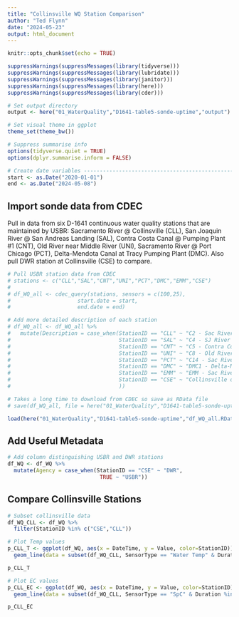 ```yaml
---
title: "Collinsville WQ Station Comparison"
author: "Ted Flynn"
date: "2024-05-23"
output: html_document
---
```



```r
knitr::opts_chunk$set(echo = TRUE)

suppressWarnings(suppressMessages(library(tidyverse)))
suppressWarnings(suppressMessages(library(lubridate)))
suppressWarnings(suppressMessages(library(janitor)))
suppressWarnings(suppressMessages(library(here)))
suppressWarnings(suppressMessages(library(cder)))

# Set output directory 
output <- here("01_WaterQuality","D1641-table5-sonde-uptime","output")

# Set visual theme in ggplot
theme_set(theme_bw())

# Suppress summarise info
options(tidyverse.quiet = TRUE)
options(dplyr.summarise.inform = FALSE)

# Create date variables --------------------------------------------------------
start <- as.Date("2020-01-01")
end <- as.Date("2024-05-08")

```

## Import sonde data from CDEC
Pull in data from six D-1641 continuous water quality stations that are maintained by USBR: Sacramento River @ Collinsville (CLL), San Joaquin River @ San Andreas Landing (SAL), Contra Costa Canal @ Pumping Plant #1 (CNT), Old River near Middle River (UNI), Sacramento River @ Port Chicago (PCT), Delta-Mendota Canal at Tracy Pumping Plant (DMC). Also pull DWR station at Collinsville (CSE) to compare.

```r
# Pull USBR station data from CDEC
# stations <- c("CLL","SAL","CNT","UNI","PCT","DMC","EMM","CSE")
# 
# df_WQ_all <- cdec_query(stations, sensors = c(100,25), 
#                     start.date = start, 
#                     end.date = end)

# Add more detailed description of each station
# df_WQ_all <- df_WQ_all %>% 
#   mutate(Description = case_when(StationID == "CLL" ~ "C2 - Sac River @ Collinsville",
#                                  StationID == "SAL" ~ "C4 - SJ River @ San Andreas Landing",
#                                  StationID == "CNT" ~ "C5 - Contra Costa Canal @ Pumping Plant 1",
#                                  StationID == "UNI" ~ "C8 - Old River near Middle River",
#                                  StationID == "PCT" ~ "C14 - Sac River @ Port Chicago",
#                                  StationID == "DMC" ~ "DMC1 - Delta-Mendota Canal @ Tracy Pumping Plant",
#                                  StationID == "EMM" ~ "EMM - Sac River @ Emmaton",
#                                  StationID == "CSE" ~ "Collinsville on Sacramento River"
#                                  ))

# Takes a long time to download from CDEC so save as RData file
# save(df_WQ_all, file = here("01_WaterQuality","D1641-table5-sonde-uptime","df_WQ_all.RData"))

load(here("01_WaterQuality","D1641-table5-sonde-uptime","df_WQ_all.RData"))

```

## Add Useful Metadata
```r
# Add column distinguishing USBR and DWR stations
df_WQ <- df_WQ %>% 
  mutate(Agency = case_when(StationID == "CSE" ~ "DWR",
                             TRUE ~ "USBR"))
```


## Compare Collinsville Stations
```r
# Subset collinsville data
df_WQ_CLL <- df_WQ %>% 
  filter(StationID %in% c("CSE","CLL"))

# Plot Temp values
p_CLL_T <- ggplot(df_WQ, aes(x = DateTime, y = Value, color=StationID)) +
  geom_line(data = subset(df_WQ_CLL, SensorType == "Water Temp" & Duration %in% c("Event","Hourly")))

p_CLL_T

# Plot EC values
p_CLL_EC <- ggplot(df_WQ, aes(x = DateTime, y = Value, color=StationID)) +
  geom_line(data = subset(df_WQ_CLL, SensorType == "SpC" & Duration %in% c("Event","Hourly")))

p_CLL_EC

```

